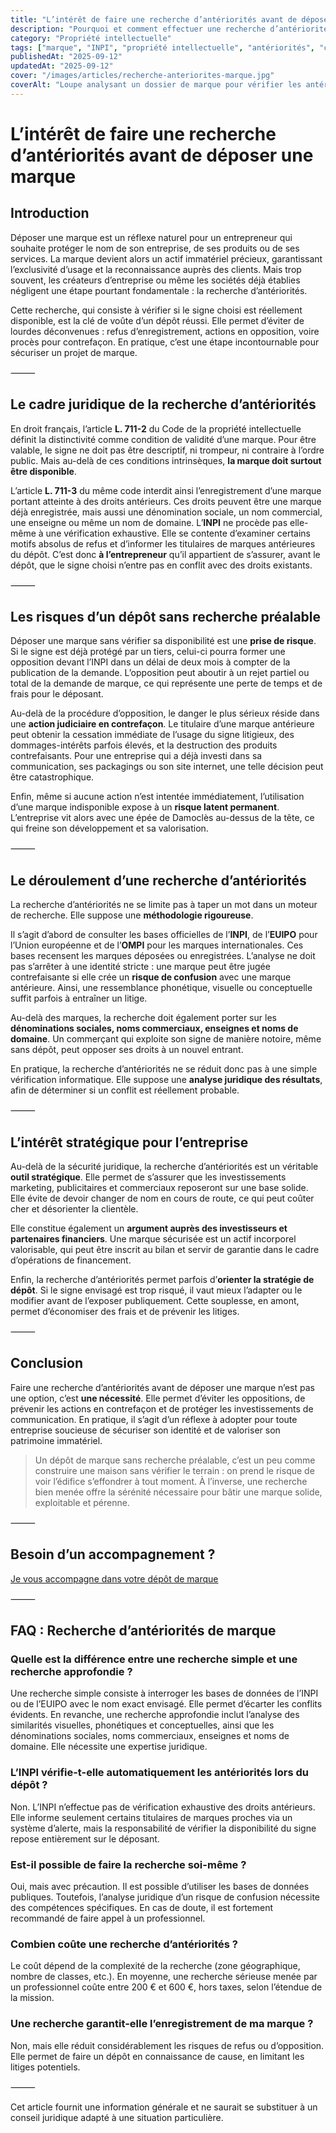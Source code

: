 ```yaml
---
title: "L’intérêt de faire une recherche d’antériorités avant de déposer une marque"
description: "Pourquoi et comment effectuer une recherche d’antériorités avant de déposer une marque en 2025 : cadre juridique, risques, méthodologie et enjeux stratégiques."
category: "Propriété intellectuelle"
tags: ["marque", "INPI", "propriété intellectuelle", "antériorités", "contrefaçon", "entreprise"]
publishedAt: "2025-09-12"
updatedAt: "2025-09-12"
cover: "/images/articles/recherche-anteriorites-marque.jpg"
coverAlt: "Loupe analysant un dossier de marque pour vérifier les antériorités"
---
```


# L’intérêt de faire une recherche d’antériorités avant de déposer une marque

## Introduction

Déposer une marque est un réflexe naturel pour un entrepreneur qui souhaite protéger le nom de son entreprise, de ses produits ou de ses services. La marque devient alors un actif immatériel précieux, garantissant l’exclusivité d’usage et la reconnaissance auprès des clients. Mais trop souvent, les créateurs d’entreprise ou même les sociétés déjà établies négligent une étape pourtant fondamentale : la recherche d’antériorités.

Cette recherche, qui consiste à vérifier si le signe choisi est réellement disponible, est la clé de voûte d’un dépôt réussi. Elle permet d’éviter de lourdes déconvenues : refus d’enregistrement, actions en opposition, voire procès pour contrefaçon. En pratique, c’est une étape incontournable pour sécuriser un projet de marque.

⸻

## Le cadre juridique de la recherche d’antériorités

En droit français, l’article **L. 711-2** du Code de la propriété intellectuelle définit la distinctivité comme condition de validité d’une marque. Pour être valable, le signe ne doit pas être descriptif, ni trompeur, ni contraire à l’ordre public. Mais au-delà de ces conditions intrinsèques, **la marque doit surtout être disponible**.

L’article **L. 711-3** du même code interdit ainsi l’enregistrement d’une marque portant atteinte à des droits antérieurs. Ces droits peuvent être une marque déjà enregistrée, mais aussi une dénomination sociale, un nom commercial, une enseigne ou même un nom de domaine. L’**INPI** ne procède pas elle-même à une vérification exhaustive. Elle se contente d’examiner certains motifs absolus de refus et d’informer les titulaires de marques antérieures du dépôt. C’est donc **à l’entrepreneur** qu’il appartient de s’assurer, avant le dépôt, que le signe choisi n’entre pas en conflit avec des droits existants.

⸻

## Les risques d’un dépôt sans recherche préalable

Déposer une marque sans vérifier sa disponibilité est une **prise de risque**. Si le signe est déjà protégé par un tiers, celui-ci pourra former une opposition devant l’INPI dans un délai de deux mois à compter de la publication de la demande. L’opposition peut aboutir à un rejet partiel ou total de la demande de marque, ce qui représente une perte de temps et de frais pour le déposant.

Au-delà de la procédure d’opposition, le danger le plus sérieux réside dans une **action judiciaire en contrefaçon**. Le titulaire d’une marque antérieure peut obtenir la cessation immédiate de l’usage du signe litigieux, des dommages-intérêts parfois élevés, et la destruction des produits contrefaisants. Pour une entreprise qui a déjà investi dans sa communication, ses packagings ou son site internet, une telle décision peut être catastrophique.

Enfin, même si aucune action n’est intentée immédiatement, l’utilisation d’une marque indisponible expose à un **risque latent permanent**. L’entreprise vit alors avec une épée de Damoclès au-dessus de la tête, ce qui freine son développement et sa valorisation.

⸻

## Le déroulement d’une recherche d’antériorités

La recherche d’antériorités ne se limite pas à taper un mot dans un moteur de recherche. Elle suppose une **méthodologie rigoureuse**.

Il s’agit d’abord de consulter les bases officielles de l’**INPI**, de l’**EUIPO** pour l’Union européenne et de l’**OMPI** pour les marques internationales. Ces bases recensent les marques déposées ou enregistrées. L’analyse ne doit pas s’arrêter à une identité stricte : une marque peut être jugée contrefaisante si elle crée un **risque de confusion** avec une marque antérieure. Ainsi, une ressemblance phonétique, visuelle ou conceptuelle suffit parfois à entraîner un litige.

Au-delà des marques, la recherche doit également porter sur les **dénominations sociales, noms commerciaux, enseignes et noms de domaine**. Un commerçant qui exploite son signe de manière notoire, même sans dépôt, peut opposer ses droits à un nouvel entrant.

En pratique, la recherche d’antériorités ne se réduit donc pas à une simple vérification informatique. Elle suppose une **analyse juridique des résultats**, afin de déterminer si un conflit est réellement probable.

⸻

## L’intérêt stratégique pour l’entreprise

Au-delà de la sécurité juridique, la recherche d’antériorités est un véritable **outil stratégique**. Elle permet de s’assurer que les investissements marketing, publicitaires et commerciaux reposeront sur une base solide. Elle évite de devoir changer de nom en cours de route, ce qui peut coûter cher et désorienter la clientèle.

Elle constitue également un **argument auprès des investisseurs et partenaires financiers**. Une marque sécurisée est un actif incorporel valorisable, qui peut être inscrit au bilan et servir de garantie dans le cadre d’opérations de financement.

Enfin, la recherche d’antériorités permet parfois d’**orienter la stratégie de dépôt**. Si le signe envisagé est trop risqué, il vaut mieux l’adapter ou le modifier avant de l’exposer publiquement. Cette souplesse, en amont, permet d’économiser des frais et de prévenir les litiges.

⸻

## Conclusion

Faire une recherche d’antériorités avant de déposer une marque n’est pas une option, c’est **une nécessité**. Elle permet d’éviter les oppositions, de prévenir les actions en contrefaçon et de protéger les investissements de communication. En pratique, il s’agit d’un réflexe à adopter pour toute entreprise soucieuse de sécuriser son identité et de valoriser son patrimoine immatériel.

> Un dépôt de marque sans recherche préalable, c’est un peu comme construire une maison sans vérifier le terrain : on prend le risque de voir l’édifice s’effondrer à tout moment. À l’inverse, une recherche bien menée offre la sérénité nécessaire pour bâtir une marque solide, exploitable et pérenne.

⸻

## Besoin d’un accompagnement ?

<div className="mt-8 flex justify-center">
  <a
    href="/contact"
    className="inline-block rounded-2xl bg-green-700 px-6 py-3 text-white text-lg font-semibold shadow-md transition hover:bg-green-800 hover:shadow-lg"
  >
    Je vous accompagne dans votre dépôt de marque
  </a>
</div>

⸻

## FAQ : Recherche d’antériorités de marque

### Quelle est la différence entre une recherche simple et une recherche approfondie ?

Une recherche simple consiste à interroger les bases de données de l’INPI ou de l’EUIPO avec le nom exact envisagé. Elle permet d’écarter les conflits évidents. En revanche, une recherche approfondie inclut l’analyse des similarités visuelles, phonétiques et conceptuelles, ainsi que les dénominations sociales, noms commerciaux, enseignes et noms de domaine. Elle nécessite une expertise juridique.

### L’INPI vérifie-t-elle automatiquement les antériorités lors du dépôt ?

Non. L’INPI n’effectue pas de vérification exhaustive des droits antérieurs. Elle informe seulement certains titulaires de marques proches via un système d’alerte, mais la responsabilité de vérifier la disponibilité du signe repose entièrement sur le déposant.

### Est-il possible de faire la recherche soi-même ?

Oui, mais avec précaution. Il est possible d’utiliser les bases de données publiques. Toutefois, l’analyse juridique d’un risque de confusion nécessite des compétences spécifiques. En cas de doute, il est fortement recommandé de faire appel à un professionnel.

### Combien coûte une recherche d’antériorités ?

Le coût dépend de la complexité de la recherche (zone géographique, nombre de classes, etc.). En moyenne, une recherche sérieuse menée par un professionnel coûte entre 200 € et 600 €, hors taxes, selon l’étendue de la mission.

### Une recherche garantit-elle l’enregistrement de ma marque ?

Non, mais elle réduit considérablement les risques de refus ou d’opposition. Elle permet de faire un dépôt en connaissance de cause, en limitant les litiges potentiels.

⸻

Cet article fournit une information générale et ne saurait se substituer à un conseil juridique adapté à une situation particulière.